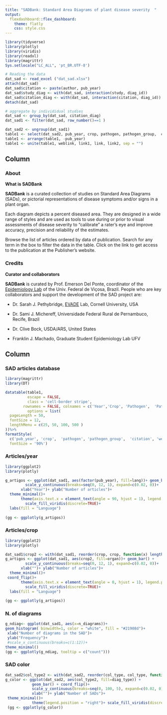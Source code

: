 ```yaml
---
title: "SADBank: Standard Area Diagrams of plant disease severity  "
output: 
  flexdashboard::flex_dashboard:
    theme: flatly
    css: style.css
---
```


<script src="https://use.fontawesome.com/682f97eaed.js"></script>


```r
library(tidyverse)
library(plotly)
library(viridis)
library(readxl)
library(magrittr)
Sys.setlocale("LC_ALL", 'pt_BR.UTF-8')
```


```r
# Reading the data 
dat_sad <- read_excel ("dat_sad.xlsx")
attach(dat_sad)
dat_sad$citation <- paste(author, pub_year)
dat_sad$study_diag <- with(dat_sad, interaction(study, diag_id))
dat_sad$citation_diag <- with(dat_sad, interaction(citation, diag_id))
detach(dat_sad)

# aggregate by individidual studies
dat_sad <- group_by(dat_sad, citation_diag)
dat_sad1 <- filter(dat_sad, row_number()==1 )
```

```r
dat_sad2 <- ungroup(dat_sad1)
table1 <- select(dat_sad2, pub_year, crop, pathogen, pathogen_group,  citation, link1, link, link2)
table1 <- arrange(table1, -pub_year)
table1 <- unite(table1, weblink, link1, link, link2, sep = "")

```







Column {.tabset data-width=350px}
----------------------------------



### About
<b class=rev>What is SADBank</b>

**SAD<i class="fa fa-leaf" aria-hidden="true"></i>Bank** is a curated collection of studies on Standard Area Diagrams (SADs), or pictorial representations of disease symptoms and/or signs in a plant organ. 

Each diagram depicts a percent diseased area. They are designed in a wide range of styles and are used as tools to use during or prior to visual assessments of disease severity to “calibrate” a rater’s eye and improve accuracy, precision and reliability of the estimates. 

Browse the list of articles ordered by data of publication. Search for any term in the box to filter the data in the table. Click on the link to get access to the publication at the Publisher's website.




### <i class="fa fa-user" aria-hidden="true"></i> Credits

<b class=rev>Curator and collaborators</b>

**SAD<i class="fa fa-leaf" aria-hidden="true"></i>Bank** is curated by Prof. Emerson Del Ponte, coordinator of the [Epidemiology Lab](http://www.dfp.ufv.br/epidemiology) of the Univ. Federal de Viçosa, Brazil. People who are key collaborators and support the development of the SAD project are:

- Dr. Sarah J. Pethybridge, [EVADE](http://evade.pppmb.cals.cornell.edu) Lab, Cornell University, USA

- Dr. Sami J. Michereff, Universidade Federal Rural de Pernambuco, Recife, Brazil

- Dr. Clive Bock, USDA/ARS, United States

- Franklin J. Machado, Graduate Student Epidemiology Lab UFV


Column {.tabset data-width=800px}
----------------------------------

### <i class="fa fa-table" aria-hidden="true"></i> SAD articles database


```r
library(magrittr)
library(DT)

datatable(table1, 
          escape = FALSE,
          class = 'cell-border stripe',
        rownames = FALSE, colnames = c('Year','Crop', 'Pathogen',  'Pathogen group', 'citation', 'Ref'), 
          options = list(
  pageLength = 50,
  fontSize = 12,
  lengthMenu = c(25, 50, 100, 500 )
))%>%
formatStyle(
  c('pub_year', 'crop',  'pathogen', 'pathogen_group',  'citation', 'weblink'),
  fontSize = '90%')

```







### <i class="fa fa-bar-chart" aria-hidden="true"></i> Articles/year


```r
library(ggplot2)
library(plotly)

g_artigos <- ggplot(dat_sad1, aes(factor(pub_year), fill=lang))+ geom_bar() +
         scale_y_continuous(breaks=seq(0, 12, 1), expand=c(0.02, 0))+
       xlab("Year")+ ylab("Number of articles")+
  theme_minimal()+
       theme(axis.text.x = element_text(angle = 90, hjust = 1), legend.position="right")+
         scale_fill_viridis(discrete=TRUE)+
  labs(fill = "Language")
      
(gg <- ggplotly(g_artigos))
``` 

### <i class="fa fa-bar-chart" aria-hidden="true"></i> Articles/crop


```r
library(ggplot2)
library(plotly)

dat_sad1$crop2 <- with(dat_sad1, reorder(crop, crop, function(x) length(x)))
g_artigos <- ggplot(dat_sad1, aes(crop2, fill=organ))+ geom_bar() +
         scale_y_continuous(breaks=seq(0, 12, 1), expand=c(0.02, 0))+
       xlab("")+ ylab("Number of articles")+
  theme_minimal()+
 coord_flip()+
       theme(axis.text.x = element_text(angle = 0, hjust = 1), legend.position="right")+
         scale_fill_viridis(discrete=TRUE)+
  labs(fill = "Language")
      
(gg <- ggplotly(g_artigos))
``` 






### <i class="fa fa-bar-chart" aria-hidden="true"></i> N. of diagrams
```r


g_ndiag<- ggplot(dat_sad1, aes(x=n_diagrams))+
geom_histogram( binwidth=1, color = "white", fill = "#21908d")+ 
 xlab("Number of diagrams in the SAD")+
 ylab("Frequency")+
 #scale_x_continuous(breaks=c(1:12))+
theme_minimal()
(gg <- ggplotly(g_ndiag, tooltip = c("count")))
```

### <i class="fa fa-bar-chart" aria-hidden="true"></i> SAD color

```r
dat_sad2$col_type2 <- with(dat_sad2, reorder(col_type, col_type, function(x) length(x)))
g_color <- ggplot(dat_sad2, aes(col_type2, fill=diag_type)) +
            geom_bar() + coord_flip()+
            scale_y_continuous(breaks=seq(0, 100, 5), expand=c(0.02, 0))+
            xlab("")+ ylab("Number of SADs")+
 theme_minimal()+
            theme(legend.position = "right")+ scale_fill_viridis(discrete = TRUE)
 (gg <- ggplotly(g_color))
```



